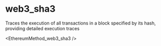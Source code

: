 # web3_sha3

Traces the execution of all transactions in a block specified by its hash, providing detailed execution traces


<EthereumMethod_web3_sha3 />
